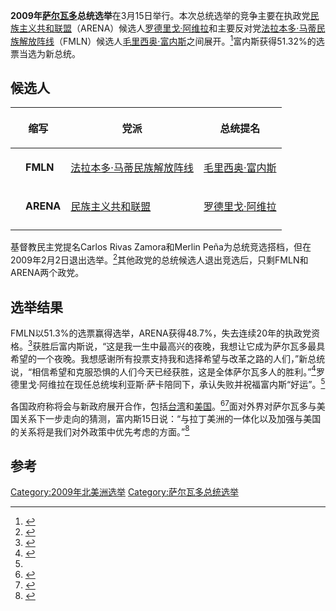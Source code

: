 {{Infobox Election
| election_name = 2009年萨尔瓦多总统选举
| country = El Salvador
| type = Presidential
| ongoing = no
| previous_election = 2004年萨尔瓦多总统选举
| previous_year = 2004
| next_election = 2014年萨尔瓦多总统选举
| next_year = 2014
| election_date = 2009年3月15日
| image1 = [[File:Mauricio_Funes_(Brasilia,_May_2008).jpg|130px]]
| nominee1 = [[毛里西奥·富内斯|毛里西奥·富内斯]]
| party1 = 法拉本多·马蒂民族解放阵线
| home_state1 = [[圣萨尔瓦多|圣萨尔瓦多]]
| running_mate1 = 萨尔瓦多·桑切斯·塞伦
| electoral_vote1 = 
| states_carried1 = 
| popular_vote1 = 1,354,000 	
| percentage1 = 51.32%
| image2 = 
| nominee2 = [[罗德里戈·阿维拉|罗德里戈·阿维拉]]
| party2 = 民族主义共和联盟
| home_state2 = 圣萨尔瓦多
| running_mate2 = 阿图罗·萨布拉
| electoral_vote2 = 
| states_carried2 = 
| popular_vote2 = 1,284,588 	
| percentage2 = 48.68%
| map_image = 
| map_size = 
| map_caption = 
| title = 总统
| before_election = [[埃利亞斯·安東尼奧·薩卡|安东尼奥·萨卡]]
| before_party = 民族主义共和联盟
| after_election = 毛里西奥·富内斯
| after_party = 法拉本多·马蒂民族解放阵线
}}
'''2009年[[萨尔瓦多|萨尔瓦多]]总统选举'''在3月15日举行。本次总统选举的竞争主要在执政党[[民族主义共和联盟|民族主义共和联盟]]（ARENA）候选人[[罗德里戈·阿维拉|罗德里戈·阿维拉]]和主要反对党[[法拉本多·马蒂民族解放阵线|法拉本多·马蒂民族解放阵线]]（FMLN）候选人[[毛里西奥·富内斯|毛里西奥·富内斯]]之间展开。<ref>{{cite news|title=萨尔瓦多总统选举开始投票|url=http://news.xinhuanet.com/world/2009-03/15/content_11016470.htm|work=[[新华网|新华网]]|date=2009年3月15日|accessdate=2009年3月15日|archive-date=2009年4月9日|archive-url=https://web.archive.org/web/20090409092007/http://news.xinhuanet.com/world/2009-03/15/content_11016470.htm|dead-url=no}}</ref>富内斯获得51.32%的选票当选为新总统。

==候选人==
{| border="4" cellpadding="10" cellspacing="8" style="margin: 1em 1em 1em 0; background: #f9f9f9; border: 1px #aaa solid; border-collapse: collapse; font-size: 95%;"
|- bgcolor="#CCCCCC" align="center"
!colspan="2"| 缩写
! 党派
! 总统提名
! 竞选搭档
|-
|bgcolor="red"|
| '''FMLN'''
| [[法拉本多·马蒂民族解放阵线|法拉本多·马蒂民族解放阵线]]
| [[毛里西奥·富内斯|毛里西奥·富内斯]]
| 萨尔瓦多·桑切斯·塞伦
|-
|bgcolor="blue"|
| '''ARENA'''
| [[民族主义共和联盟|民族主义共和联盟]]
| [[罗德里戈·阿维拉|罗德里戈·阿维拉]]
| 阿图罗·萨布拉
|-
|}

基督教民主党提名Carlos Rivas Zamora和Merlin Peña为总统竞选搭档，但在2009年2月2日退出选举。<ref>{{cite news |title=Christian Dems Quit Salvador Election Race |url=http://www.plenglish.com/article.asp?ID={61FD8272-885A-4BBB-A4D8-C0EA32EB4D65})&language=EN |work=[[Prensa_Latina|Prensa Latina]] |date=3 February 2009 |accessdate=11 March 2009 }}{{dead link|date=十一月 2017 |bot=InternetArchiveBot }}</ref>其他政党的总统候选人退出竞选后，只剩FMLN和ARENA两个政党。

==选举结果==
FMLN以51.3%的选票赢得选举，ARENA获得48.7%，失去连续20年的执政党资格。<ref>{{cite news|url=http://news.bbc.co.uk/2/hi/americas/7944899.stm|title=Left-winger wins El Salvador poll|date=2009-03-16|publisher=BBC|accessdate=2009-03-17|archive-date=2010-01-22|archive-url=https://web.archive.org/web/20100122004910/http://news.bbc.co.uk/2/hi/americas/7944899.stm|dead-url=no}}</ref>获胜后富内斯说，“这是我一生中最高兴的夜晚，我想让它成为萨尔瓦多最具希望的一个夜晚。我想感谢所有投票支持我和选择希望与改革之路的人们，”新总统说，“相信希望和克服恐惧的人们今天已经获胜，这是全体萨尔瓦多人的胜利。”<ref name="WP">{{cite news|url=http://www.washingtonpost.com/wp-dyn/content/article/2009/03/16/AR2009031600038.html|title=Leftist Declares Victory In El Salvador Election|last=Booth|first=William|date=2009-03-16|publisher=Washington Post|accessdate=2009-03-17|archive-date=2019-10-14|archive-url=https://web.archive.org/web/20191014085321/http://www.washingtonpost.com/wp-dyn/content/article/2009/03/16/AR2009031600038.html|dead-url=no}}</ref>罗德里戈·阿维拉在现任总统埃利亚斯·萨卡陪同下，承认失败并祝福富内斯“好运”。<ref name="WP"/> 

各国政府称将会与新政府展开合作，包括[[台湾|台湾]]和[[美国|美国]]。<ref>{{cite news |url=http://www.monstersandcritics.com/news/asiapacific/news/article_1465047.php/Taiwan_to_strengthen_ties_with_El_Salvadors_next_president_ |accessdate=2009-03-17 |title=Taiwan to strengthen ties with El Salvador's next president |date=2009-03-16 |publisher=M&C |deadurl=yes |archiveurl=https://web.archive.org/web/20090319181843/http://www.monstersandcritics.com/news/asiapacific/news/article_1465047.php/Taiwan_to_strengthen_ties_with_El_Salvadors_next_president_ |archivedate=2009-03-19 }}</ref><ref>{{cite news|url=http://www.google.com/hostednews/afp/article/ALeqM5jqH60lqIx63fXwtnwkeoWRZNMjdQ|title=US congratulates leftist winner in El Salvador|date=2009-03-16|publisher=AFP|accessdate=2009-03-17|archive-date=2012-07-31|archive-url=https://archive.today/20120731191747/http://www.google.com/hostednews/afp/article/ALeqM5jqH60lqIx63fXwtnwkeoWRZNMjdQ|dead-url=no}}</ref>面对外界对萨尔瓦多与美国关系下一步走向的猜测，富内斯15日说：“与拉丁美洲的一体化以及加强与美国的关系将是我们对外政策中优先考虑的方面。”<ref>{{cite news|url=http://www.china.com.cn/international/txt/2009-03/17/content_17454045.htm|title=萨尔瓦多反对党候选人赢得总统选举|date=2009-03-16|publisher=路透社|accessdate=2014-04-28|archive-date=2018-09-28|archive-url=https://web.archive.org/web/20180928170827/http://www.china.com.cn/international/txt/2009-03/17/content_17454045.htm|dead-url=no}}</ref>

{{2009年萨尔瓦多总统选举}}

==参考==
{{Wikinews|El Salvador elects leftist president Funes}}{{reflist}}

{{薩爾瓦多選舉}}
[[Category:2009年北美洲选举|Category:2009年北美洲选举]]
[[Category:萨尔瓦多总统选举|Category:萨尔瓦多总统选举]]